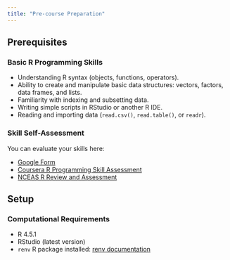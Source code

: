 ```yaml
---
title: "Pre-course Preparation"
---
```


## Prerequisites

### Basic R Programming Skills

- Understanding R syntax (objects, functions, operators).
- Ability to create and manipulate basic data structures: vectors, factors, data frames, and lists.
- Familiarity with indexing and subsetting data.
- Writing simple scripts in RStudio or another R IDE.
- Reading and importing data (`read.csv()`, `read.table()`, or `readr`).

### Skill Self-Assessment

You can evaluate your skills here:

- [Google Form](https://docs.google.com/forms/d/e/1FAIpQLSdIyeuabd_ZOWXgI1MWHapmaOMu20L9ESkLDZiWnpmkpujyOg/viewform)
- [Coursera R Programming Skill Assessment](https://www.coursera.org/resources/r-programming-skill-assessment)
- [NCEAS R Review and Assessment](https://nceas.github.io/oss-lessons/r-review-and-assessment/r-review-and-assessment.html)

## Setup

### Computational Requirements

- R 4.5.1
- RStudio (latest version)
- `renv` R package installed: [renv documentation](https://rstudio.github.io/renv/articles/renv.html)
